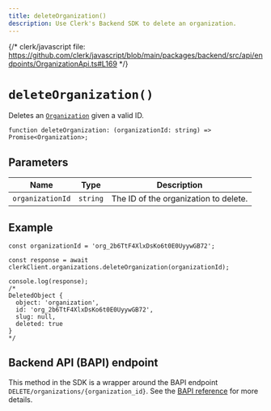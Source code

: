 ```yaml
---
title: deleteOrganization()
description: Use Clerk's Backend SDK to delete an organization.
---
```


{/* clerk/javascript file: https://github.com/clerk/javascript/blob/main/packages/backend/src/api/endpoints/OrganizationApi.ts#L169 */}

# `deleteOrganization()`

Deletes an [`Organization`](/docs/references/javascript/organization/organization) given a valid ID.

```tsx
function deleteOrganization: (organizationId: string) => Promise<Organization>;
```

## Parameters

| Name | Type | Description |
| --- | --- | --- |
| `organizationId` | `string` | The ID of the organization to delete. |

## Example

```tsx
const organizationId = 'org_2b6TtF4XlxDsKo6t0E0UyywGB72';

const response = await clerkClient.organizations.deleteOrganization(organizationId);

console.log(response);
/*
DeletedObject {
  object: 'organization',
  id: 'org_2b6TtF4XlxDsKo6t0E0UyywGB72',
  slug: null,
  deleted: true
}
*/
```

## Backend API (BAPI) endpoint

This method in the SDK is a wrapper around the BAPI endpoint `DELETE/organizations/{organization_id}`. See the [BAPI reference](https://clerk.com/docs/reference/backend-api/tag/Organizations#operation/DeleteOrganization) for more details.
